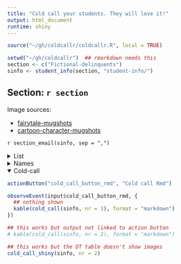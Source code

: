 ```yaml
---
title: "Cold call your students. They will love it!"
output: html_document
runtime: shiny
---
```


``` r
source("~/gh/coldcallr/coldcallr.R", local = TRUE)

setwd("~/gh/coldcallr")  ## rmarkdown needs this
section <- c("Fictional-delinquents")
sinfo <- student_info(section, "student-info/")
```

## Section: `r section`

Image sources:

* <a href="http://www.huffingtonpost.com/2014/06/09/fairytale-mugshots_n_5475538.html" target="_blank">fairytale-mugshots</a>
* <a href="http://thefw.com/cartoon-character-mugshots/" target="_blank">cartoon-character-mugshots</a>

`r section_email(sinfo, sep = ",")`

<details>
<summary>List</summary>
`r kable(sinfo, format = "markdown")`
</details>

<details>
<summary>Names</summary>
`r mem_names(sinfo)`
</details>

<details open>
<summary>Cold-call</summary>

```r
actionButton("cold_call_button_rmd", "Cold call Rmd")

observeEvent(input$cold_call_button_rmd, {
  ## nothing shown
  kable(cold_call(sinfo, nr = 3), format = "markdown")
})

## this works but output not linked to action button
# kable(cold_call(sinfo, nr = 2), format = "markdown")
```

```r
## this works but the DT table doesn't show images
cold_call_shiny(sinfo, nr = 2)
```

</details>

